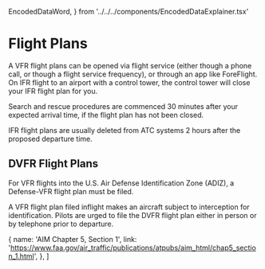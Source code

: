   EncodedDataWord,
} from '../../../components/EncodedDataExplainer.tsx'


# Flight Plans

A VFR flight plans can be opened via flight service (either though a phone call,
or though a flight service frequency), or through an app like ForeFlight. On IFR
flight to an airport with a control tower, the control tower will close your IFR
flight plan for you.

Search and rescue procedures are commenced 30 minutes after your expected
arrival time, if the flight plan has not been closed.

IFR flight plans are usually deleted from ATC systems 2 hours after the proposed
departure time.

## DVFR Flight Plans

For VFR flights into the U.S. Air Defense Identification Zone (ADIZ), a
Defense-VFR flight plan must be filed.

A VFR flight plan filed inflight makes an aircraft subject to interception for
identification. Pilots are urged to file the DVFR flight plan either in person
or by telephone prior to departure.

  {
    name: 'AIM Chapter 5, Section 1',
    link: 'https://www.faa.gov/air_traffic/publications/atpubs/aim_html/chap5_section_1.html',
  },
]

